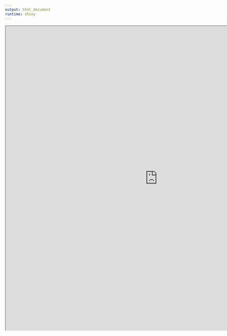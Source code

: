 ```yaml
---
output: html_document
runtime: shiny
---
```


<iframe src ="https://cromwell421.shinyapps.io/qb_comparison/" height=1000px width=1000px />


 
